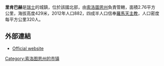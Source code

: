 '''里肯巴赫'''是[[瑞士|瑞士]]的城鎮，位於該國北部，由[[索洛圖恩州|索洛圖恩州]]負責管轄，面積2.76平方公里，海拔高度429米，2012年人口882，四成半人口信奉[[羅馬天主教|羅馬天主教]]，人口密度每平方公里320人。

==外部連結==
* [http://www.rickenbachso.ch Official website] {{de icon}}

{{Switzerland-geo-stub}}
[[Category:索洛图恩州的市镇|Category:索洛图恩州的市镇]]